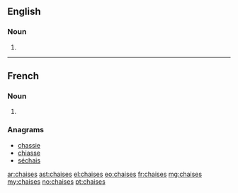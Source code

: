 ==English==

===Noun===
{{head|en}}

# {{plural of|chaise}}

----

==French==

===Noun===
{{head|fr|plural}} {{f-p}}

# {{plural of|chaise|lang=fr}}

===Anagrams===
* [[chassie#French|chassie]]
* [[chiasse#French|chiasse]]
* [[séchais#French|séchais]]

[[ar:chaises]]
[[ast:chaises]]
[[el:chaises]]
[[eo:chaises]]
[[fr:chaises]]
[[mg:chaises]]
[[my:chaises]]
[[no:chaises]]
[[pt:chaises]]